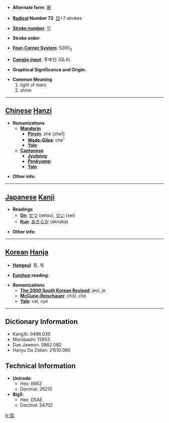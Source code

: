 * '''Alternate form''': [[晰]]

* '''[[Wiktionary:Chinese radical index| Radical]] Number 72''': [[Wiktionary:Chinese radical index 日|日]]+7 strokes

* '''[[Wiktionary:Chinese total strokes index|Stroke number]]''': [[Wiktionary:Chinese total strokes index 11|11]]

* '''Stroke order''': 

* '''[[Wiktionary:Chinese four corner index|Four-Corner System]]''': 5260<sub>2</sub>

* '''[[Wiktionary:Chinese Cangjie index|Cangjie input]]''': 手中日 (QLA)

* '''Graphical Significance and Origin''': 

* '''Common Meaning'''
*#light of stars
*# shine


----

== [[Chinese]] [[Hanzi]] ==

* '''Romanizations'''
** '''[[Mandarin]]'''
*** '''[[Pinyin]]''': zhē (zhe1)
*** '''[[Wade-Giles]]''': che<sup>1</sup>
*** '''[[Yale]]''': 
** '''[[Cantonese]]'''
*** '''[[Jyutping]]''':
*** '''[[Penkyamp]]''': 
*** '''[[Yale]]''': 

* '''Other info''': 

----

== [[Japanese]] [[Kanji]] ==

* '''Readings'''
** '''[[On]]''': [[せつ]] (setsu), [[せい]] (sei)
** '''[[Kun]]''': [[あきらか]] (akiraka)

* '''Other info''':  

----

== [[Korean]] [[Hanja]] ==

* '''[[Hangeul]]''': 절, 제

* '''[[Eumhun]] reading''': 

* '''Romanizations'''
** '''[[The 2000 South Korean Revised Romanization|The 2000 South Korean Revised]]''': jeol, je
** '''[[McCune-Reischauer]]''': chŏl, che
** '''[[Yale]]''': cel, cye

----

== Dictionary Information ==

* KangXi: 0496.030
* Morobashi: 13953
* Dae Jaweon: 0862.080
* Hanyu Da Zidian: 21510.080

== Technical Information ==

* '''Unicode''':
** Hex: 6662
** Decimal: 26210
* '''Big5''':
** Hex: D5AE
** Decimal: 54702

[[fr:晢]]